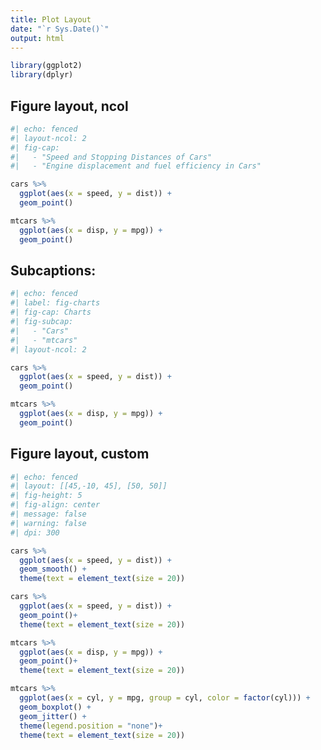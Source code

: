 ```yaml
---
title: Plot Layout
date: "`r Sys.Date()`"
output: html
---
```


```r
library(ggplot2)
library(dplyr)
```

## Figure layout, ncol

```r
#| echo: fenced
#| layout-ncol: 2
#| fig-cap: 
#|   - "Speed and Stopping Distances of Cars"
#|   - "Engine displacement and fuel efficiency in Cars"

cars %>% 
  ggplot(aes(x = speed, y = dist)) +
  geom_point()

mtcars %>% 
  ggplot(aes(x = disp, y = mpg)) +
  geom_point()
```

## Subcaptions:

```r
#| echo: fenced
#| label: fig-charts
#| fig-cap: Charts
#| fig-subcap: 
#|   - "Cars"
#|   - "mtcars"
#| layout-ncol: 2

cars %>% 
  ggplot(aes(x = speed, y = dist)) +
  geom_point()

mtcars %>% 
  ggplot(aes(x = disp, y = mpg)) +
  geom_point()
```

## Figure layout, custom

```r
#| echo: fenced
#| layout: [[45,-10, 45], [50, 50]]
#| fig-height: 5
#| fig-align: center
#| message: false
#| warning: false
#| dpi: 300

cars %>% 
  ggplot(aes(x = speed, y = dist)) +
  geom_smooth() +
  theme(text = element_text(size = 20))

cars %>% 
  ggplot(aes(x = speed, y = dist)) +
  geom_point()+
  theme(text = element_text(size = 20))

mtcars %>% 
  ggplot(aes(x = disp, y = mpg)) +
  geom_point()+
  theme(text = element_text(size = 20))

mtcars %>% 
  ggplot(aes(x = cyl, y = mpg, group = cyl, color = factor(cyl))) +
  geom_boxplot() +
  geom_jitter() +
  theme(legend.position = "none")+
  theme(text = element_text(size = 20))

```
